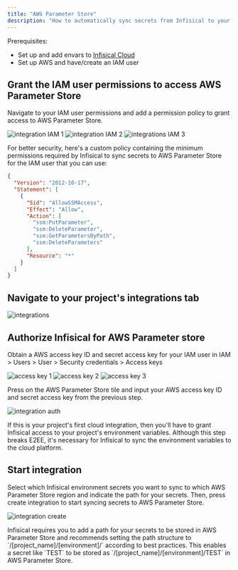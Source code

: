 ```yaml
---
title: "AWS Parameter Store"
description: "How to automatically sync secrets from Infisical to your AWS Parameter Store."
---
```


Prerequisites:

- Set up and add envars to [Infisical Cloud](https://app.infisical.com)
- Set up AWS and have/create an IAM user

## Grant the IAM user permissions to access AWS Parameter Store

Navigate to your IAM user permissions and add a permission policy to grant access to AWS Parameter Store.

![integration IAM 1](../../images/integrations-aws-iam-1.png)
![integration IAM 2](../../images/integrations-aws-parameter-store-iam-2.png)
![integrations IAM 3](../../images/integrations-aws-parameter-store-iam-3.png)

For better security, here's a custom policy containing the minimum permissions required by Infisical to sync secrets to AWS Parameter Store for the IAM user that you can use:

```json
{
  "Version": "2012-10-17",
  "Statement": [
    {
      "Sid": "AllowSSMAccess",
      "Effect": "Allow",
      "Action": [
        "ssm:PutParameter",
        "ssm:DeleteParameter",
        "ssm:GetParametersByPath",
        "ssm:DeleteParameters"
      ],
      "Resource": "*"
    }
  ]
}
```

## Navigate to your project's integrations tab

![integrations](../../images/integrations.png)

## Authorize Infisical for AWS Parameter store

Obtain a AWS access key ID and secret access key for your IAM user in IAM > Users > User > Security credentials > Access keys

![access key 1](../../images/integrations-aws-access-key-1.png)
![access key 2](../../images/integrations-aws-access-key-2.png)
![access key 3](../../images/integrations-aws-access-key-3.png)

Press on the AWS Parameter Store tile and input your AWS access key ID and secret access key from the previous step.

![integration auth](../../images/integrations-aws-parameter-store-auth.png)

<Info>
  If this is your project's first cloud integration, then you'll have to grant
  Infisical access to your project's environment variables. Although this step
  breaks E2EE, it's necessary for Infisical to sync the environment variables to
  the cloud platform.
</Info>

## Start integration

Select which Infisical environment secrets you want to sync to which AWS Parameter Store region and indicate the path for your secrets. Then, press create integration to start syncing secrets to AWS Parameter Store.

![integration create](../../images/integrations-aws-parameter-store-create.png)

<Tip>
  Infisical requires you to add a path for your secrets to be stored in AWS
  Parameter Store and recommends setting the path structure to
  `/[project_name]/[environment]/` according to best practices. This enables a
  secret like `TEST` to be stored as `/[project_name]/[environment]/TEST` in AWS
  Parameter Store.
</Tip>
